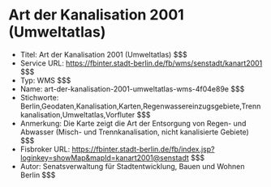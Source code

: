# Art der Kanalisation 2001 (Umweltatlas)
- Titel: Art der Kanalisation 2001 (Umweltatlas) $$$
- Service URL: https://fbinter.stadt-berlin.de/fb/wms/senstadt/kanart2001 $$$
- Typ: WMS $$$
- Name: art-der-kanalisation-2001-umweltatlas-wms-4f04e89e $$$
- Stichworte: Berlin,Geodaten,Kanalisation,Karten,Regenwassereinzugsgebiete,Trennkanalisation,Umweltatlas,Vorfluter $$$
- Anmerkung: Die Karte zeigt die Art der Entsorgung von Regen- und Abwasser (Misch- und Trennkanalisation, nicht kanalisierte Gebiete) $$$
- Fisbroker URL: https://fbinter.stadt-berlin.de/fb/index.jsp?loginkey=showMap&mapId=kanart2001@senstadt $$$
- Autor: Senatsverwaltung für Stadtentwicklung, Bauen und Wohnen Berlin $$$

